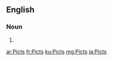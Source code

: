 ==English==

===Noun===
{{head|en|noun plural form}}

# {{plural of|Pict|lang=en}}

[[ar:Picts]]
[[fr:Picts]]
[[ku:Picts]]
[[mg:Picts]]
[[ja:Picts]]